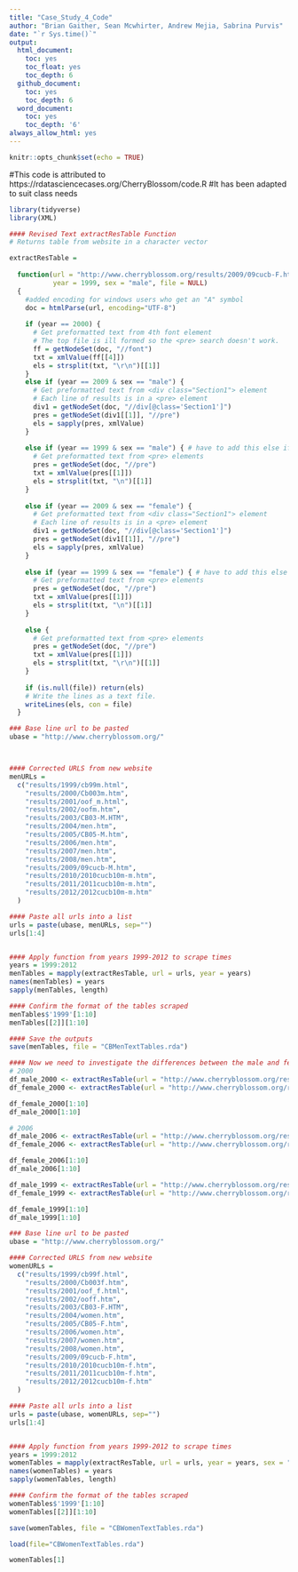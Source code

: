 ```yaml
---
title: "Case_Study_4_Code"
author: "Brian Gaither, Sean Mcwhirter, Andrew Mejia, Sabrina Purvis"
date: "`r Sys.time()`"
output:
  html_document:
    toc: yes
    toc_float: yes
    toc_depth: 6
  github_document:
    toc: yes
    toc_depth: 6
  word_document:
    toc: yes
    toc_depth: '6'
always_allow_html: yes
---
```


```r
knitr::opts_chunk$set(echo = TRUE)
```

#This code is attributed to https://rdatasciencecases.org/CherryBlossom/code.R
#It has been adapted to suit class needs 

```r
library(tidyverse)
library(XML)
```

```r

#### Revised Text extractResTable Function
# Returns table from website in a character vector 

extractResTable =
  
  function(url = "http://www.cherryblossom.org/results/2009/09cucb-F.htm",
           year = 1999, sex = "male", file = NULL)
  {
    #added encoding for windows users who get an "A" symbol
    doc = htmlParse(url, encoding="UTF-8")
    
    if (year == 2000) {
      # Get preformatted text from 4th font element
      # The top file is ill formed so the <pre> search doesn't work.
      ff = getNodeSet(doc, "//font")
      txt = xmlValue(ff[[4]])
      els = strsplit(txt, "\r\n")[[1]]
    }
    else if (year == 2009 & sex == "male") {
      # Get preformatted text from <div class="Section1"> element
      # Each line of results is in a <pre> element
      div1 = getNodeSet(doc, "//div[@class='Section1']")
      pres = getNodeSet(div1[[1]], "//pre")
      els = sapply(pres, xmlValue)
    }
    
    else if (year == 1999 & sex == "male") { # have to add this else if statement
      # Get preformatted text from <pre> elements
      pres = getNodeSet(doc, "//pre")
      txt = xmlValue(pres[[1]])
      els = strsplit(txt, "\n")[[1]]   
    } 
    
    else if (year == 2009 & sex == "female") {
      # Get preformatted text from <div class="Section1"> element
      # Each line of results is in a <pre> element
      div1 = getNodeSet(doc, "//div[@class='Section1']")
      pres = getNodeSet(div1[[1]], "//pre")
      els = sapply(pres, xmlValue)
    }
    
    else if (year == 1999 & sex == "female") { # have to add this else if statement
      # Get preformatted text from <pre> elements
      pres = getNodeSet(doc, "//pre")
      txt = xmlValue(pres[[1]])
      els = strsplit(txt, "\n")[[1]]   
    } 
    
    else {
      # Get preformatted text from <pre> elements
      pres = getNodeSet(doc, "//pre")
      txt = xmlValue(pres[[1]])
      els = strsplit(txt, "\r\n")[[1]]   
    } 
    
    if (is.null(file)) return(els)
    # Write the lines as a text file.
    writeLines(els, con = file)
  }


```

```r
### Base line url to be pasted 
ubase = "http://www.cherryblossom.org/"



#### Corrected URLS from new website
menURLs = 
  c("results/1999/cb99m.html",
    "results/2000/Cb003m.htm",
    "results/2001/oof_m.html", 
    "results/2002/oofm.htm", 
    "results/2003/CB03-M.HTM", 
    "results/2004/men.htm", 
    "results/2005/CB05-M.htm", 
    "results/2006/men.htm", 
    "results/2007/men.htm", 
    "results/2008/men.htm", 
    "results/2009/09cucb-M.htm",
    "results/2010/2010cucb10m-m.htm", 
    "results/2011/2011cucb10m-m.htm", 
    "results/2012/2012cucb10m-m.htm" 
  )

#### Paste all urls into a list 
urls = paste(ubase, menURLs, sep="")
urls[1:4]


#### Apply function from years 1999-2012 to scrape times 
years = 1999:2012
menTables = mapply(extractResTable, url = urls, year = years)
names(menTables) = years
sapply(menTables, length)

#### Confirm the format of the tables scraped 
menTables$'1999'[1:10]
menTables[[2]][1:10]

#### Save the outputs
save(menTables, file = "CBMenTextTables.rda")

#### Now we need to investigate the differences between the male and female result pages
# 2000
df_male_2000 <- extractResTable(url = "http://www.cherryblossom.org/results/2000/Cb003m.htm", year = 2000, sex = "male", file = NULL)
df_female_2000 <- extractResTable(url = "http://www.cherryblossom.org/results/2000/Cb003f.htm", year = 2000, sex = "female", file = NULL)

df_female_2000[1:10]
df_male_2000[1:10]

# 2006
df_male_2006 <- extractResTable(url = "http://www.cherryblossom.org/results/2006/men.htm", year = 2006, sex = "male", file = NULL)
df_female_2006 <- extractResTable(url = "http://www.cherryblossom.org/results/2006/women.htm", year = 2006, sex = "female", file = NULL)

df_female_2006[1:10]
df_male_2006[1:10]

df_male_1999 <- extractResTable(url = "http://www.cherryblossom.org/results/1999/Cb99m.html", year = 1999, sex = "male", file = NULL)
df_female_1999 <- extractResTable(url = "http://www.cherryblossom.org/results/1999/Cb99f.html", year = 1999, sex = "female", file = NULL)

df_female_1999[1:10]
df_male_1999[1:10]
```

```r
### Base line url to be pasted 
ubase = "http://www.cherryblossom.org/"

#### Corrected URLS from new website
womenURLs = 
  c("results/1999/cb99f.html",
    "results/2000/Cb003f.htm",
    "results/2001/oof_f.html", 
    "results/2002/ooff.htm", 
    "results/2003/CB03-F.HTM", 
    "results/2004/women.htm", 
    "results/2005/CB05-F.htm", 
    "results/2006/women.htm", 
    "results/2007/women.htm", 
    "results/2008/women.htm", 
    "results/2009/09cucb-F.htm",
    "results/2010/2010cucb10m-f.htm", 
    "results/2011/2011cucb10m-f.htm", 
    "results/2012/2012cucb10m-f.htm" 
  )

#### Paste all urls into a list 
urls = paste(ubase, womenURLs, sep="")
urls[1:4]


#### Apply function from years 1999-2012 to scrape times 
years = 1999:2012
womenTables = mapply(extractResTable, url = urls, year = years, sex = "female")
names(womenTables) = years
sapply(womenTables, length)

#### Confirm the format of the tables scraped 
womenTables$'1999'[1:10]
womenTables[[2]][1:10]

save(womenTables, file = "CBWomenTextTables.rda")


```

```r
load(file="CBWomenTextTables.rda")
```

```r
womenTables[1]

```



